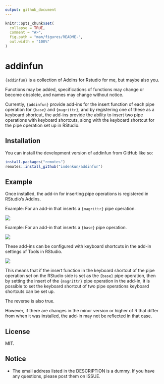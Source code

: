 ```yaml
---
output: github_document
---
```


<!-- README.md is generated from README.Rmd. Please edit that file -->

```r
knitr::opts_chunk$set(
  collapse = TRUE,
  comment = "#>",
  fig.path = "man/figures/README-",
  out.width = "100%"
)
```

# addinfun

`{addinfun}` is a collection of Addins for Rstudio for me, but maybe also you.

Functions may be added, specifications of functions may change or become obsolete, and names may change without notice.

Currently, `{addinfun}` provide add-ins for the insert function of each pipe operation for `{base}` and `{magrittr}`, and by registering one of these as a keyboard shortcut, the add-ins provide the ability to insert two pipe operations with keyboard shortcuts, along with the keyboard shortcut for the pipe operation set up in RStudio.

## Installation

You can install the development version of addinfun from GitHub like so:

``` r
install.packages("remotes")
remotes::install_github("indenkun/addinfun")
```

## Example

Once installed, the add-in for inserting pipe operations is registered in RStudio's Addins.

Example: For an add-in that inserts a `{magrittr}` pipe operation.

![](img/insertpipe.gif)

Example: For an add-in that inserts a `{base}` pipe operation.

![](img/insertbpipe.gif)

These add-ins can be configured with keyboard shortcuts in the add-in settings of Tools in RStudio.

![](img/keybord.gif)

This means that if the insert function in the keyboard shortcut of the pipe operation set on the RStudio side is set as the `{base}` pipe operation, then by setting the insert of the `{magrittr}` pipe operation in the add-in, it is possible to set the keyboard shortcut of two pipe operations keyboard shortcuts can be set up.

The reverse is also true.

However, if there are changes in the minor version or higher of R that differ from when it was installed, the add-in may not be reflected in that case.

## License

MIT.

## Notice

* The email address listed in the DESCRIPTION is a dummy. If you have any questions, please post them on ISSUE.
